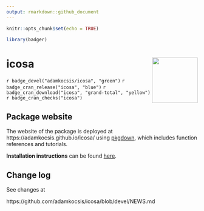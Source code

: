 ```yaml
---
output: rmarkdown::github_document
---
```


```r
knitr::opts_chunk$set(echo = TRUE)

library(badger)
```

# icosa <img src="man/figures/logo.png" align="right" width="120"/>

`r badge_devel("adamkocsis/icosa", "green")`
`r badge_cran_release("icosa", "blue")`
`r badge_cran_download("icosa", "grand-total", "yellow")`
`r badge_cran_checks("icosa")`

## Package website

The website of the package is deployed at https://adamkocsis.github.io/icosa/ using [pkgdown](https://pkgdown.r-lib.org/), which includes function references and tutorials.

**Installation instructions** can be found [here](https://adamkocsis.github.io/icosa/articles/icosa_1_installation.html).

## Change log

See changes at 

https://github.com/adamkocsis/icosa/blob/devel/NEWS.md
